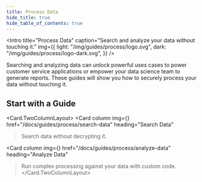 ```yaml
---
title: Process Data
hide_title: true
hide_table_of_contents: true
---
```



<Intro
  title="Process Data"
  caption="Search and analyze your data without touching it."
  img={{
    light: "/img/guides/process/logo.svg",
    dark: "/img/guides/process/logo-dark.svg",
  }}
/>

Searching and analyzing data can unlock powerful uses cases to power customer service applications or empower your data science team to generate reports. These guides will show you how to securely process your data without touching it.

## Start with a Guide

<Card.TwoColumnLayout>
  <Card
    column
    img={<Process />}
    href="/docs/guides/process/search-data"
    heading="Search Data"
  >Search data without decrypting it.</Card>

  <Card
    column
    img={<Process />}
    href="/docs/guides/process/analyze-data"
    heading="Analyze Data"
  >Run complex processing against your data with custom code.</Card>
</Card.TwoColumnLayout>